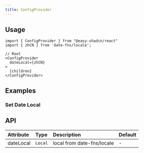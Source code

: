 ```yaml
---
title: ConfigProvider
---
```


## Usage

```tsx
import { ConfigProvider } from "@easy-shadcn/react"
import { zhCN } from 'date-fns/locale';

// Root
<ConfigProvider
  dateLocal={zhCN}
>
  {children}
</ConfigProvider>
```

## Examples

### Set Date Local

<ExamplePreview name="config-provider-demo" />

## API

| Attribute   | Type    | Description                  | Default     |
| :---------- | :------ | :--------------------------- | :---------- |
| dateLocal   | `Local` | local from date-fns/locale   | - |
